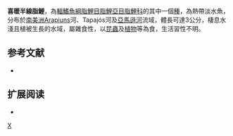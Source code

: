 {{Speciesbox 
| taxon = Hemigrammus arua
| status = NE
| status_system = IUCN3.1
| authority =  [[Lima|Lima]], [[Wosiacki|Wosiacki]] & [[Ramos|Ramos]], 2009
| synonyms = 
}}
'''喜暖半線脂鯉'''，為[[輻鰭魚綱|輻鰭魚綱]][[脂鯉目|脂鯉目]][[脂鯉亞目|脂鯉亞目]][[脂鯉科|脂鯉科]]的其中一個[[種|種]]，為熱帶淡水魚，分布於[[南美洲|南美洲]]Arapiuns河、Tapajós河及[[亞馬遜河|亞馬遜河]]流域，體長可達3公分，棲息水淺且植被生長的水域，屬雜食性，以[[昆蟲|昆蟲]]及[[植物|植物]]等為食，生活習性不明。

==参考文献==
{{refbegin}}
*{{FishBase_species|genus=Hemigrammus|species=arua|year=2013|month=11}}
{{refend}}

== 扩展阅读 ==
{{refbegin}}
*{{wikispecies-inline|Hemigrammus arua|喜暖半線脂鯉}}
{{refend}}
{{Taxonbar|from=Q6411392}}

[[Category:半線脂鯉屬|X]]